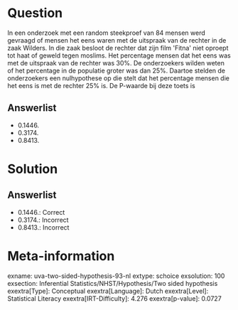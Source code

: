Question
========

In een onderzoek met een random steekproef van 84 mensen werd gevraagd
of mensen het eens waren met de uitspraak van de rechter in de zaak
Wilders. In die zaak besloot de rechter dat zijn film \'Fitna\' niet
oproept tot haat of geweld tegen moslims. Het percentage mensen dat het
eens was met de uitspraak van de rechter was 30%. De onderzoekers wilden
weten of het percentage in de populatie groter was dan 25%. Daartoe
stelden de onderzoekers een nulhypothese op die stelt dat het percentage
mensen die het eens is met de rechter 25% is. De P-waarde bij deze toets
is

Answerlist
----------

* 0.1446.
* 0.3174.
* 0.8413.

Solution
========

Answerlist
----------

* 0.1446.: Correct
* 0.3174.: Incorrect
* 0.8413.: Incorrect

Meta-information
================
exname: uva-two-sided-hypothesis-93-nl
extype: schoice
exsolution: 100
exsection: Inferential Statistics/NHST/Hypothesis/Two sided hypothesis
exextra[Type]: Conceptual
exextra[Language]: Dutch
exextra[Level]: Statistical Literacy
exextra[IRT-Difficulty]: 4.276
exextra[p-value]: 0.0727
